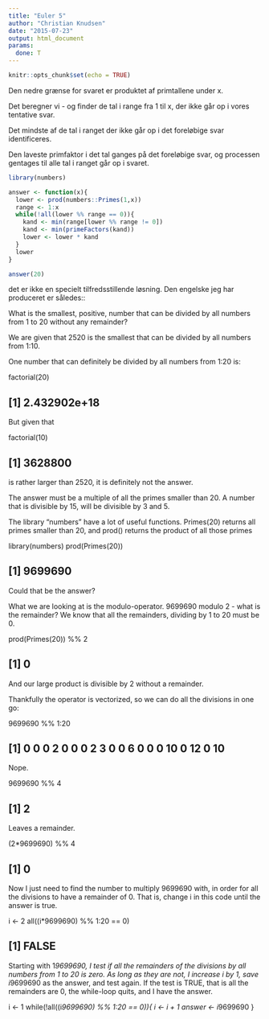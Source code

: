 ```yaml
---
title: "Euler 5"
author: "Christian Knudsen"
date: "2015-07-23"
output: html_document
params:
  done: T
---
```


```r
knitr::opts_chunk$set(echo = TRUE)
```

Den nedre grænse for svaret er produktet af primtallene under x.

Det beregner vi - og finder de tal i range fra 1 til x, der ikke går op i vores
tentative svar.

Det mindste af de tal i ranget der ikke går op i det foreløbige svar identificeres.

Den laveste primfaktor i det tal ganges på det foreløbige svar, og processen
gentages til alle tal i ranget går op i svaret.

```r
library(numbers)

answer <- function(x){
  lower <- prod(numbers::Primes(1,x))
  range <- 1:x
  while(!all(lower %% range == 0)){
    kand <- min(range[lower %% range != 0])
    kand <- min(primeFactors(kand)) 
    lower <- lower * kand
  }
  lower
}

answer(20)

```


det er ikke en specielt tilfredsstillende løsning. Den engelske jeg har 
produceret er således::


What is the smallest, positive, number that can be divided by all numbers from 1 to 20 without any remainder?

We are given that 2520 is the smallest that can be divided by all numbers from 1:10.

One number that can definitely be divided by all numbers from 1:20 is:

factorial(20)

## [1] 2.432902e+18


But given that

factorial(10)

## [1] 3628800


is rather larger than 2520, it is definitely not the answer.

The answer must be a multiple of all the primes smaller than 20. A number that is divisible by 15, will be divisible by
3 and 5.

The library “numbers” have a lot of useful functions. Primes(20) returns all primes smaller than 20, and prod() returns the product of all those primes

library(numbers)
prod(Primes(20))

## [1] 9699690


Could that be the answer?

What we are looking at is the modulo-operator. 9699690 modulo 2 - what is the remainder? We know that all the remainders, dividing by 1 to 20 must be 0.

prod(Primes(20)) %% 2

## [1] 0


And our large product is divisible by 2 without a remainder.

Thankfully the operator is vectorized, so we can do all the divisions in one go:

9699690 %% 1:20

##  [1]  0  0  0  2  0  0  0  2  3  0  0  6  0  0  0 10  0 12  0 10


Nope.

9699690 %% 4

## [1] 2


Leaves a remainder.

(2*9699690) %% 4

## [1] 0


Now I just need to find the number to multiply 9699690 with, in order for all the divisions to have a remainder of 0.
That is, change i in this code until the answer is true.

i <- 2
all((i*9699690) %% 1:20 == 0)

## [1] FALSE


Starting with 1*9699690, I test if all the remainders of the divisions by all numbers from 1 to 20 is zero.
As long as they are not, I increase i by 1, save i*9699690 as the answer, and test again.
If the test is TRUE, that is all the remainders are 0, the while-loop quits, and I have the answer.

i <- 1
while(!all((i*9699690) %% 1:20 == 0)){
 i <- i + 1
 answer <- i*9699690
}
